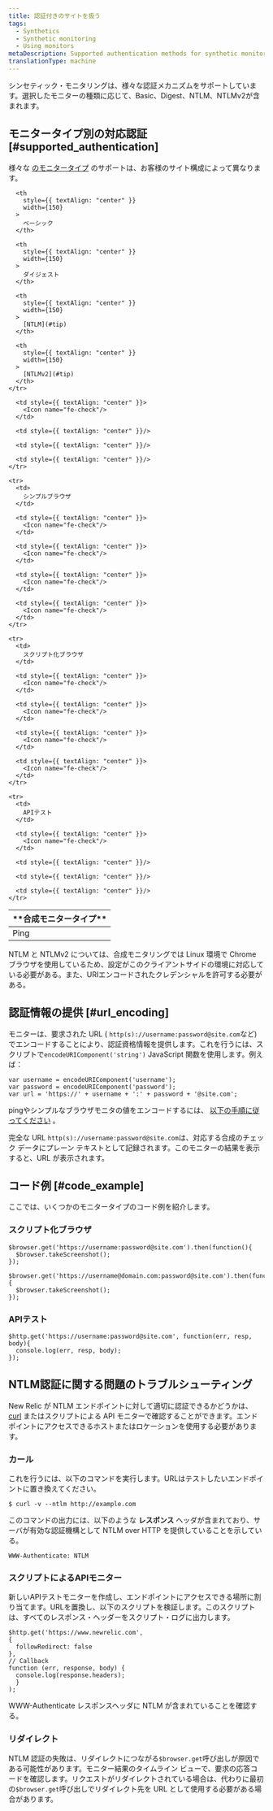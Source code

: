 ```yaml
---
title: 認証付きのサイトを扱う
tags:
  - Synthetics
  - Synthetic monitoring
  - Using monitors
metaDescription: Supported authentication methods for synthetic monitors and how to provide authentication using scripted monitors.
translationType: machine
---
```


シンセティック・モニタリングは、様々な認証メカニズムをサポートしています。選択したモニターの種類に応じて、Basic、Digest、NTLM、NTLMv2が含まれます。

## モニタータイプ別の対応認証 [#supported_authentication]

様々な [のモニタータイプ](/docs/synthetics/new-relic-synthetics/using-monitors/add-edit-monitors#types-monitors) のサポートは、お客様のサイト構成によって異なります。

<table>
  <thead>
    <tr>
      <th>
        **合成モニタータイプ**
      </th>

      <th
        style={{ textAlign: "center" }}
        width={150}
      >
        ベーシック
      </th>

      <th
        style={{ textAlign: "center" }}
        width={150}
      >
        ダイジェスト
      </th>

      <th
        style={{ textAlign: "center" }}
        width={150}
      >
        [NTLM](#tip)
      </th>

      <th
        style={{ textAlign: "center" }}
        width={150}
      >
        [NTLMv2](#tip)
      </th>
    </tr>
  </thead>

  <tbody>
    <tr>
      <td>
        Ping
      </td>

      <td style={{ textAlign: "center" }}>
        <Icon name="fe-check"/>
      </td>

      <td style={{ textAlign: "center" }}/>

      <td style={{ textAlign: "center" }}/>

      <td style={{ textAlign: "center" }}/>
    </tr>

    <tr>
      <td>
        シンプルブラウザ
      </td>

      <td style={{ textAlign: "center" }}>
        <Icon name="fe-check"/>
      </td>

      <td style={{ textAlign: "center" }}>
        <Icon name="fe-check"/>
      </td>

      <td style={{ textAlign: "center" }}>
        <Icon name="fe-check"/>
      </td>

      <td style={{ textAlign: "center" }}>
        <Icon name="fe-check"/>
      </td>
    </tr>

    <tr>
      <td>
        スクリプト化ブラウザ
      </td>

      <td style={{ textAlign: "center" }}>
        <Icon name="fe-check"/>
      </td>

      <td style={{ textAlign: "center" }}>
        <Icon name="fe-check"/>
      </td>

      <td style={{ textAlign: "center" }}>
        <Icon name="fe-check"/>
      </td>

      <td style={{ textAlign: "center" }}>
        <Icon name="fe-check"/>
      </td>
    </tr>

    <tr>
      <td>
        APIテスト
      </td>

      <td style={{ textAlign: "center" }}>
        <Icon name="fe-check"/>
      </td>

      <td style={{ textAlign: "center" }}/>

      <td style={{ textAlign: "center" }}/>

      <td style={{ textAlign: "center" }}/>
    </tr>
  </tbody>
</table>

<Callout variant="tip">
  NTLM と NTLMv2 については、合成モニタリングでは Linux 環境で Chrome ブラウザを使用しているため、設定がこのクライアントサイドの環境に対応している必要がある。また、URIエンコードされたクレデンシャルを許可する必要がある。
</Callout>

## 認証情報の提供 [#url_encoding]

モニターは、要求された URL ( `http(s)://username:password@site.com`など) でエンコードすることにより、認証資格情報を提供します。これを行うには、スクリプトで`encodeURIComponent('string')` JavaScript 関数を使用します。例えば：

```
var username = encodeURIComponent('username');
var password = encodeURIComponent('password');
var url = 'https://' + username + ':' + password + '@site.com';
```

pingやシンプルなブラウザモニタの値をエンコードするには、 [以下の手順に従ってください](https://www.w3schools.com/tags/ref_urlencode.ASP) 。

完全な URL `http(s)://username:password@site.com`は、対応する合成のチェック データにプレーン テキストとして記録されます。このモニターの結果を表示すると、URL が表示されます。

## コード例 [#code_example]

ここでは、いくつかのモニタータイプのコード例を紹介します。

### スクリプト化ブラウザ

```
$browser.get('https://username:password@site.com').then(function(){
  $browser.takeScreenshot();
});
```

```
$browser.get('https://username@domain.com:password@site.com').then(function(){
  $browser.takeScreenshot();
});
```

### APIテスト

```
$http.get('https://username:password@site.com', function(err, resp, body){
  console.log(err, resp, body);
});
```

## NTLM認証に関する問題のトラブルシューティング

New Relic が NTLM エンドポイントに対して適切に認証できるかどうかは、 [curl](https://curl.haxx.se) またはスクリプトによる API モニターで確認することができます。エンドポイントにアクセスできるホストまたはロケーションを使用する必要があります。

### カール

これを行うには、以下のコマンドを実行します。URLはテストしたいエンドポイントに置き換えてください。

```
$ curl -v --ntlm http://example.com
```

このコマンドの出力には、以下のような **レスポンス** ヘッダが含まれており、サーバが有効な認証機構として NTLM over HTTP を提供していることを示している。

```
WWW-Authenticate: NTLM
```

### スクリプトによるAPIモニター

新しいAPIテストモニターを作成し、エンドポイントにアクセスできる場所に割り当てます。URLを置換し、以下のスクリプトを検証します。このスクリプトは、すべてのレスポンス・ヘッダーをスクリプト・ログに出力します。

```
$http.get('https://www.newrelic.com',
{
  followRedirect: false
},
// Callback
function (err, response, body) {
  console.log(response.headers);
  }
);
```

WWW-Authenticate レスポンスヘッダに NTLM が含まれていることを確認する。

### リダイレクト

NTLM 認証の失敗は、リダイレクトにつながる`$browser.get`呼び出しが原因である可能性があります。モニター結果のタイムライン ビューで、要求の応答コードを確認します。リクエストがリダイレクトされている場合は、代わりに最初の`$browser.get`呼び出しでリダイレクト先を URL として使用する必要がある場合があります。